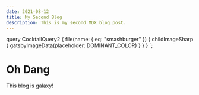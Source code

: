 ```yaml
---
date: 2021-08-12
title: My Second Blog
description: This is my second MDX blog post.
---
```



  query CocktailQuery2 {
    file(name: { eq: "smashburger" }) {
      childImageSharp {
        gatsbyImageData(placeholder: DOMINANT_COLOR)
      }
    }
  }
`;

# Oh Dang

<GatsbyImage
  image={getImage(props.data.file)}
  alit="a cocktail set inside flowers"
/>
This blog is galaxy!

